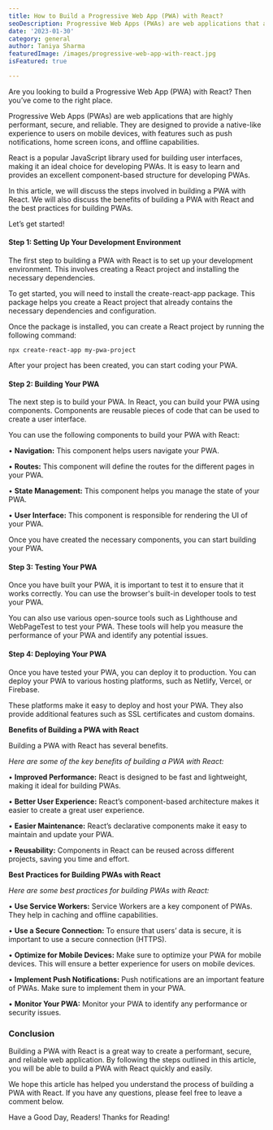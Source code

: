 ```yaml
---
title: How to Build a Progressive Web App (PWA) with React?
seoDescription: Progressive Web Apps (PWAs) are web applications that are highly performant, secure, and reliable. They are designed to provide a native-like experience to users on mobile devices, with features such as push notifications, home screen icons, and offline capabilities.
date: '2023-01-30'
category: general
author: Taniya Sharma
featuredImage: /images/progressive-web-app-with-react.jpg
isFeatured: true

---
```


Are you looking to build a Progressive Web App (PWA) with React? Then you’ve come to the right place.

Progressive Web Apps (PWAs) are web applications that are highly performant, secure, and reliable. They are designed to provide a native-like experience to users on mobile devices, with features such as push notifications, home screen icons, and offline capabilities.

React is a popular JavaScript library used for building user interfaces, making it an ideal choice for developing PWAs. It is easy to learn and provides an excellent component-based structure for developing PWAs.

In this article, we will discuss the steps involved in building a PWA with React. We will also discuss the benefits of building a PWA with React and the best practices for building PWAs.

Let’s get started!

#### Step 1: Setting Up Your Development Environment

The first step to building a PWA with React is to set up your development environment. This involves creating a React project and installing the necessary dependencies.

To get started, you will need to install the create-react-app package. This package helps you create a React project that already contains the necessary dependencies and configuration.

Once the package is installed, you can create a React project by running the following command:

`npx create-react-app my-pwa-project`

After your project has been created, you can start coding your PWA.

#### Step 2: Building Your PWA

The next step is to build your PWA. In React, you can build your PWA using components. Components are reusable pieces of code that can be used to create a user interface.

You can use the following components to build your PWA with React:

• **Navigation:** This component helps users navigate your PWA.

• **Routes:** This component will define the routes for the different pages in your PWA.

• **State Management:** This component helps you manage the state of your PWA.

• **User Interface:** This component is responsible for rendering the UI of your PWA.

Once you have created the necessary components, you can start building your PWA.

#### Step 3: Testing Your PWA

Once you have built your PWA, it is important to test it to ensure that it works correctly. You can use the browser's built-in developer tools to test your PWA.

You can also use various open-source tools such as Lighthouse and WebPageTest to test your PWA. These tools will help you measure the performance of your PWA and identify any potential issues.

#### Step 4: Deploying Your PWA

Once you have tested your PWA, you can deploy it to production. You can deploy your PWA to various hosting platforms, such as Netlify, Vercel, or Firebase.

These platforms make it easy to deploy and host your PWA. They also provide additional features such as SSL certificates and custom domains.

**Benefits of Building a PWA with React**

Building a PWA with React has several benefits.

*Here are some of the key benefits of building a PWA with React:*

• **Improved Performance:** React is designed to be fast and lightweight, making it ideal for building PWAs.

• **Better User Experience:** React’s component-based architecture makes it easier to create a great user experience.

• **Easier Maintenance:** React’s declarative components make it easy to maintain and update your PWA.

• **Reusability:** Components in React can be reused across different projects, saving you time and effort.

**Best Practices for Building PWAs with React**

*Here are some best practices for building PWAs with React:*

• **Use Service Workers:** Service Workers are a key component of PWAs. They help in caching and offline capabilities.

• **Use a Secure Connection:** To ensure that users’ data is secure, it is important to use a secure connection (HTTPS).

• **Optimize for Mobile Devices:** Make sure to optimize your PWA for mobile devices. This will ensure a better experience for users on mobile devices.

• **Implement Push Notifications:** Push notifications are an important feature of PWAs. Make sure to implement them in your PWA.

• **Monitor Your PWA:** Monitor your PWA to identify any performance or security issues.

### Conclusion

Building a PWA with React is a great way to create a performant, secure, and reliable web application. By following the steps outlined in this article, you will be able to build a PWA with React quickly and easily.

We hope this article has helped you understand the process of building a PWA with React. If you have any questions, please feel free to leave a comment below.

Have a Good Day, Readers!
Thanks for Reading!
